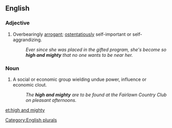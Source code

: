 ==English==

===Adjective===
{{en-adj|head=[[high]] [[and]] [[mighty]]|[[high and mightier]] or '''more high and mighty'''|[[high and mightiest]] or '''most high and mighty'''}}
# {{idiomatic}} Overbearingly [[arrogant]]; [[ostentatiously]] self-important or self-aggrandizing.
#: ''Ever since she was placed in the gifted program, she's become so '''high and mighty''' that no one wants to be near her.''

===Noun===
{{en-noun|sg=-|pl=[[high]] [[and]] [[mighty]]}} 

# {{idiomatic}} A social or economic group wielding undue power, influence or economic clout.
#: ''The '''high and mighty''' are to be found at the Fairlawn Country Club on pleasant afternoons.''

[[Category:English plurals]]

[[et:high and mighty]]